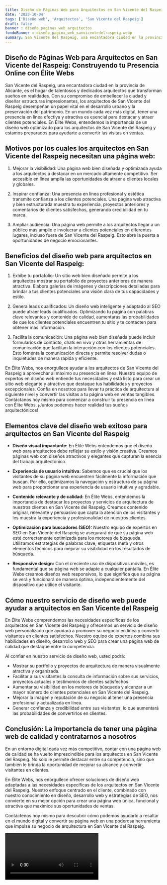 ```yaml
---
title: Diseño de Páginas Web para Arquitectos en San Vicente del Raspeig
date: '2023-10-04'
tags: ['Diseño web', 'Arquitectos', 'San Vicente del Raspeig']
draft: false
banner : diseño_paginas_web_arquitectos
fondoBanner : diseño_pagina_web_sanvicentedelraspeig.webp
summary: San Vicente del Raspeig, una encantadora ciudad en la provincia de Alicante, es el hogar de talentosos y dedicados arquitectos que transforman sueños en realidades. Con su compromiso de embellecer la ciudad y diseñar estructuras impresionantes, los arquitectos de San Vicente del Raspeig desempeñan un papel vital en el desarrollo urbano y la preservación del patrimonio. En un mundo cada vez más digital, tener una presencia en línea efectiva y atractiva es esencial para destacar y atraer clientes potenciales. En Élite Webs, entendemos la importancia de un diseño web optimizado para los arquitectos de San Vicente del Raspeig y estamos preparados para ayudarte a convertir las visitas en ventas.
---
```


## Diseño de Páginas Web para Arquitectos en San Vicente del Raspeig: Construyendo tu Presencia Online con Élite Webs

San Vicente del Raspeig, una encantadora ciudad en la provincia de Alicante, es el hogar de talentosos y dedicados arquitectos que transforman sueños en realidades. Con su compromiso de embellecer la ciudad y diseñar estructuras impresionantes, los arquitectos de San Vicente del Raspeig desempeñan un papel vital en el desarrollo urbano y la preservación del patrimonio. En un mundo cada vez más digital, tener una presencia en línea efectiva y atractiva es esencial para destacar y atraer clientes potenciales. En Élite Webs, entendemos la importancia de un diseño web optimizado para los arquitectos de San Vicente del Raspeig y estamos preparados para ayudarte a convertir las visitas en ventas.

## Motivos por los cuales los arquitectos en San Vicente del Raspeig necesitan una página web:

1. Mejorar la visibilidad: Una página web bien diseñada y optimizada ayuda a los arquitectos a destacar en un mercado altamente competitivo. Ser accesible en línea amplía las oportunidades de atraer a clientes locales y globales.

2. Inspirar confianza: Una presencia en línea profesional y estética transmite confianza a los clientes potenciales. Una página web atractiva y bien estructurada muestra tu experiencia, proyectos anteriores y comentarios de clientes satisfechos, generando credibilidad en tu marca.

3. Ampliar audiencia: Una página web permite a los arquitectos llegar a un público más amplio e involucrar a clientes potenciales en diferentes lugares, incluso fuera de San Vicente del Raspeig. Esto abre la puerta a oportunidades de negocio emocionantes.

## Beneficios del diseño web para arquitectos en San Vicente del Raspeig:

1. Exhibe tu portafolio: Un sitio web bien diseñado permite a los arquitectos mostrar su portafolio de proyectos anteriores de manera atractiva. Elabora galerías de imágenes y descripciones detalladas para brindar a tus clientes potenciales una visión clara de tus capacidades y estilo.

2. Genera leads cualificados: Un diseño web inteligente y adaptado al SEO puede atraer leads cualificados. Optimizando tu página con palabras clave relevantes y contenido de calidad, aumentarás las probabilidades de que los clientes potenciales encuentren tu sitio y te contacten para obtener más información.

3. Facilita la comunicación: Una página web bien diseñada puede incluir formularios de contacto, chats en vivo y otras herramientas de comunicación que facilitan la interacción con los clientes potenciales. Esto fomenta la comunicación directa y permite resolver dudas o inquietudes de manera rápida y eficiente.

En Élite Webs, nos enorgullece ayudar a los arquitectos de San Vicente del Raspeig a aprovechar al máximo su presencia en línea. Nuestro equipo de expertos en diseño web entiende tus necesidades y está listo para crear un sitio web elegante y atractivo que destaque tus habilidades y proyectos excepcionales. Confía en nosotros para llevar tu práctica de arquitectura al siguiente nivel y convertir las visitas a tu página web en ventas tangibles. Contáctanos hoy mismo para comenzar a construir tu presencia en línea con Élite Webs. ¡Juntos podemos hacer realidad tus sueños arquitectónicos!

<GifSeo />

<Cta />

## Elementos clave del diseño web exitoso para arquitectos en San Vicente del Raspeig

- **Diseño visual impactante:** En Élite Webs entendemos que el diseño web para arquitectos debe reflejar su estilo y visión creativa. Creamos páginas web con diseños atractivos y elegantes que capturan la esencia del trabajo arquitectónico.

- **Experiencia de usuario intuitiva:** Sabemos que es crucial que los visitantes de su página web encuentren fácilmente la información que buscan. Por ello, optimizamos la navegación y estructura de su página web para proporcionar una experiencia de usuario intuitiva y agradable.

- **Contenido relevante y de calidad:** En Élite Webs, entendemos la importancia de destacar los proyectos y servicios de arquitectura de nuestros clientes en San Vicente del Raspeig. Creamos contenido original, relevante y persuasivo que capta la atención de los visitantes y les muestra la experiencia y profesionalidad de nuestros clientes.

- **Optimización para buscadores (SEO):** Nuestro equipo de expertos en SEO en San Vicente del Raspeig se asegurará de que su página web esté correctamente optimizada para los motores de búsqueda. Utilizamos estrategias de palabras clave, etiquetas meta y otros elementos técnicos para mejorar su visibilidad en los resultados de búsqueda.

- **Responsive design:** Con el creciente uso de dispositivos móviles, es fundamental que su página web se adapte a cualquier pantalla. En Élite Webs creamos diseños web responsivos, lo que significa que su página se verá y funcionará de manera óptima, independientemente del dispositivo que utilice el visitante.

## Cómo nuestro servicio de diseño web puede ayudar a arquitectos en San Vicente del Raspeig

En Élite Webs comprendemos las necesidades específicas de los arquitectos en San Vicente del Raspeig y ofrecemos un servicio de diseño web personalizado que ayudará a promover su negocio en línea y convertir visitantes en clientes satisfechos. Nuestro equipo de expertos combina sus habilidades en diseño, desarrollo web y SEO para crear una página web de calidad que destaque entre la competencia.

Al confiar en nuestro servicio de diseño web, usted podrá:

- Mostrar su portfolio y proyectos de arquitectura de manera visualmente atractiva y organizada.
- Facilitar a sus visitantes la consulta de información sobre sus servicios, proyectos actuales y testimonios de clientes satisfechos.
- Aumentar su visibilidad en los motores de búsqueda y alcanzar a un mayor número de clientes potenciales en San Vicente del Raspeig.
- Mejorar la imagen y reputación de su negocio al tener una presencia profesional y actualizada en línea.
- Generar confianza y credibilidad entre sus visitantes, lo que aumentará las probabilidades de convertirlos en clientes.

## Conclusión: La importancia de tener una página web de calidad y contratarnos a nosotros

En un entorno digital cada vez más competitivo, contar con una página web de calidad se ha vuelto imprescindible para los arquitectos en San Vicente del Raspeig. No solo le permite destacar entre su competencia, sino que también le brinda la oportunidad de mejorar su alcance y convertir visitantes en clientes.

En Élite Webs, nos enorgullece ofrecer soluciones de diseño web adaptadas a las necesidades específicas de los arquitectos en San Vicente del Raspeig. Nuestro enfoque centrado en el cliente, combinado con nuestro conocimiento en diseño, desarrollo web y estrategias de SEO, nos convierte en su mejor opción para crear una página web única, funcional y atractiva que maximice sus oportunidades de ventas.

Contáctenos hoy mismo para descubrir cómo podemos ayudarlo a resaltar en el mundo digital y convertir su página web en una poderosa herramienta que impulse su negocio de arquitectura en San Vicente del Raspeig.

<Video />

<CtaBot job='Arquitectos' city='San Vicente del Raspeig'/>

<Gmaps query='San Vicente del Raspeig+españa+maps' />
